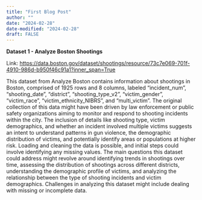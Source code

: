 ```yaml
---
title: "First Blog Post"
author: ""
date: "2024-02-28"
date-modified: "2024-02-28"
draft: FALSE
---
```


**Dataset 1 - Analyze Boston Shootings**

Link: <https://data.boston.gov/dataset/shootings/resource/73c7e069-701f-4910-986d-b950f46c91a1?inner_span=True>

This dataset from Analyze Boston contains information about shootings in Boston, comprised of 1925 rows and 8 columns, labeled "incident_num", "shooting_date", "district", "shooting_type_v2", "victim_gender", "victim_race", "victim_ethnicity_NIBRS", and "multi_victim". The original collection of this data might have been driven by law enforcement or public safety organizations aiming to monitor and respond to shooting incidents within the city. The inclusion of details like shooting type, victim demographics, and whether an incident involved multiple victims suggests an intent to understand patterns in gun violence, the demographic distribution of victims, and potentially identify areas or populations at higher risk. Loading and cleaning the data is possible, and initial steps could involve identifying any missing values. The main questions this dataset could address might revolve around identifying trends in shootings over time, assessing the distribution of shootings across different districts, understanding the demographic profile of victims, and analyzing the relationship between the type of shooting incidents and victim demographics. Challenges in analyzing this dataset might include dealing with missing or incomplete data.
